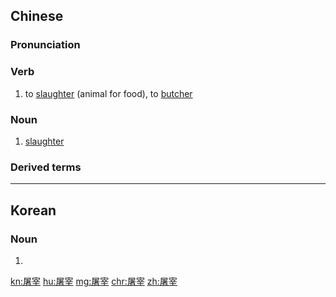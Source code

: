 ==Chinese==
{{zh-forms}}

===Pronunciation===
{{zh-pron
|m=túzǎi
|c=tou4 zoi2
|h=pfs=thù-chái
|mn=qz:tó͘-cháiⁿ/tw,xm,zz:tô͘-chái/twv:tô͘-cháiⁿ
|cat=v,n
}}

===Verb===
{{zh-verb}}

# to [[slaughter]] (animal for food), to [[butcher]]

===Noun===
{{zh-noun}}

# [[slaughter]]

===Derived terms===
{{zh-der|屠宰場}}

----

==Korean==
{{ko-hanjatab|屠|宰}}

===Noun===
{{ko-noun|rv=dojae|hangeul=도재}}

# {{hanja form of|도재|slaughter}}

[[kn:屠宰]]
[[hu:屠宰]]
[[mg:屠宰]]
[[chr:屠宰]]
[[zh:屠宰]]